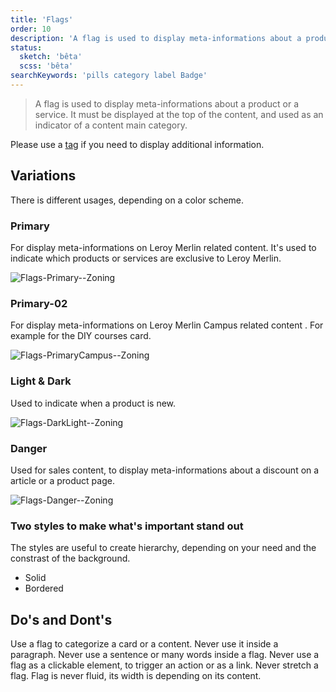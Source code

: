 ```yaml
---
title: 'Flags'
order: 10
description: 'A flag is used to display meta-informations about a product or a service. It must be displayed at the top of the content, and used as an indicator of a content main category'
status:
  sketch: 'bêta'
  scss: 'bêta'
searchKeywords: 'pills category label Badge'
---
```


> A flag is used to display meta-informations about a product or a service. It must be displayed at the top of the content, and used as an indicator of a content main category.

Please use a [tag](/Components/Tags/) if you need to display additional information.

<Preview path="flag-all" nude />

## Variations

There is different usages, depending on a color scheme.

### Primary

For display meta-informations on Leroy Merlin related content. It's used to indicate which products or services are exclusive to Leroy Merlin.

![Flags-Primary--Zoning](Flags-Primary--Zoning.png)

### Primary-02

For display meta-informations on Leroy Merlin Campus related content . For example for the DIY courses card.

![Flags-PrimaryCampus--Zoning](Flags-PrimaryCampus--Zoning.png)

### Light & Dark

Used to indicate when a product is new.

![Flags-DarkLight--Zoning](Flags-DarkLight--Zoning.png)

### Danger

Used for sales content, to display meta-informations about a discount on a article or a product page.

![Flags-Danger--Zoning](Flags-Danger--Zoning.png)

### Two styles to make what's important stand out

The styles are useful to create hierarchy, depending on your need and the constrast of the background.

- Solid
- Bordered

## Do's and Dont's

<HintItem>Use a flag to categorize a card or a content.</HintItem>
<HintItem dont>Never use it inside a paragraph.</HintItem>
<HintItem dont>Never use a sentence or many words inside a flag.</HintItem>
<HintItem dont>
  Never use a flag as a clickable element, to trigger an action or as a link.
</HintItem>
<HintItem dont>
  Never stretch a flag. Flag is never fluid, its width is depending on its
  content.
</HintItem>
